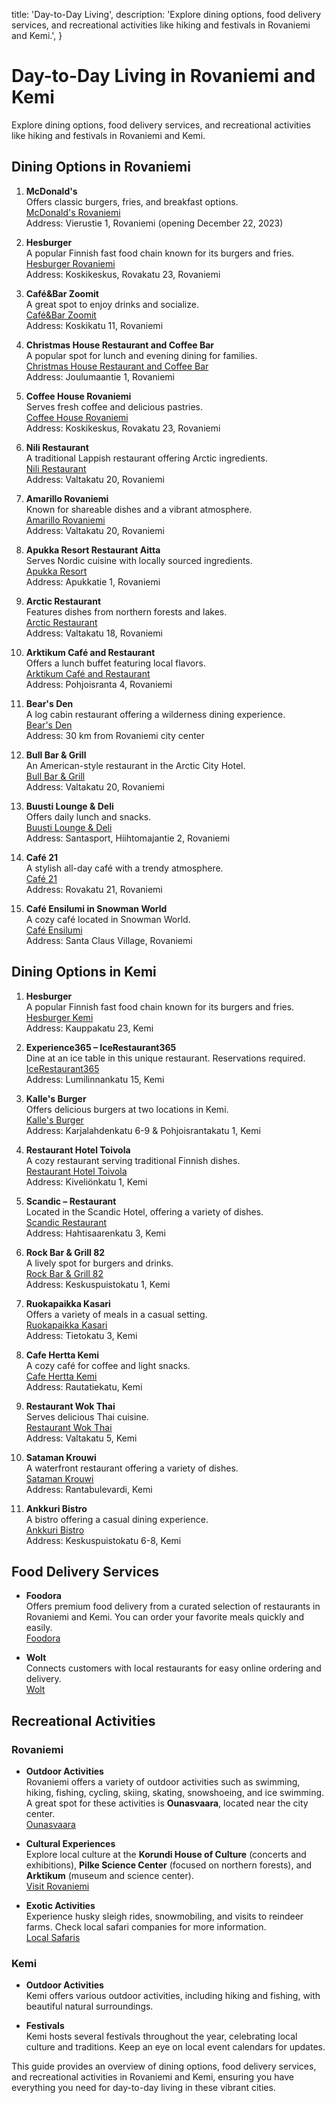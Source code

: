   title: 'Day-to-Day Living',
  description:
    'Explore dining options, food delivery services, and recreational activities like hiking and festivals in Rovaniemi and Kemi.',
}


# Day-to-Day Living in Rovaniemi and Kemi

Explore dining options, food delivery services, and recreational activities like hiking and festivals in Rovaniemi and Kemi.

## Dining Options in Rovaniemi

1. **McDonald's**  
   Offers classic burgers, fries, and breakfast options.  
   [McDonald's Rovaniemi](https://www.mcdonalds.com/fi/fi-fi.html)  
   Address: Vierustie 1, Rovaniemi (opening December 22, 2023)

2. **Hesburger**  
   A popular Finnish fast food chain known for its burgers and fries.  
   [Hesburger Rovaniemi](https://www.hesburger.fi/ravintolat/rovaniemi)  
   Address: Koskikeskus, Rovakatu 23, Rovaniemi

3. **Café&Bar Zoomit**  
   A great spot to enjoy drinks and socialize.  
   [Café&Bar Zoomit](https://www.visitrovaniemi.fi/see-do/eat-and-drink/)  
   Address: Koskikatu 11, Rovaniemi

4. **Christmas House Restaurant and Coffee Bar**  
   A popular spot for lunch and evening dining for families.  
   [Christmas House Restaurant and Coffee Bar](https://www.visitrovaniemi.fi/see-do/eat-and-drink/)  
   Address: Joulumaantie 1, Rovaniemi

5. **Coffee House Rovaniemi**  
   Serves fresh coffee and delicious pastries.  
   [Coffee House Rovaniemi](https://www.visitrovaniemi.fi/see-do/eat-and-drink/)  
   Address: Koskikeskus, Rovakatu 23, Rovaniemi

6. **Nili Restaurant**  
   A traditional Lappish restaurant offering Arctic ingredients.  
   [Nili Restaurant](https://www.nili.fi/en/home.html)  
   Address: Valtakatu 20, Rovaniemi

7. **Amarillo Rovaniemi**  
   Known for shareable dishes and a vibrant atmosphere.  
   [Amarillo Rovaniemi](https://www.visitrovaniemi.fi/see-do/eat-and-drink/)  
   Address: Valtakatu 20, Rovaniemi

8. **Apukka Resort Restaurant Aitta**  
   Serves Nordic cuisine with locally sourced ingredients.  
   [Apukka Resort](https://www.apukka.fi/restaurant-aitta/)  
   Address: Apukkatie 1, Rovaniemi

9. **Arctic Restaurant**  
   Features dishes from northern forests and lakes.  
   [Arctic Restaurant](https://www.visitrovaniemi.fi/see-do/eat-and-drink/)  
   Address: Valtakatu 18, Rovaniemi

10. **Arktikum Café and Restaurant**  
    Offers a lunch buffet featuring local flavors.  
    [Arktikum Café and Restaurant](https://www.visitrovaniemi.fi/see-do/eat-and-drink/)  
    Address: Pohjoisranta 4, Rovaniemi

11. **Bear's Den**  
    A log cabin restaurant offering a wilderness dining experience.  
    [Bear's Den](https://www.visitrovaniemi.fi/see-do/eat-and-drink/)  
    Address: 30 km from Rovaniemi city center

12. **Bull Bar & Grill**  
    An American-style restaurant in the Arctic City Hotel.  
    [Bull Bar & Grill](https://www.visitrovaniemi.fi/see-do/eat-and-drink/)  
    Address: Valtakatu 20, Rovaniemi

13. **Buusti Lounge & Deli**  
    Offers daily lunch and snacks.  
    [Buusti Lounge & Deli](https://www.visitrovaniemi.fi/see-do/eat-and-drink/)  
    Address: Santasport, Hiihtomajantie 2, Rovaniemi

14. **Café 21**  
    A stylish all-day café with a trendy atmosphere.  
    [Café 21](https://www.cafebar21.fi/)  
    Address: Rovakatu 21, Rovaniemi

15. **Café Ensilumi in Snowman World**  
    A cozy café located in Snowman World.  
    [Café Ensilumi](https://www.visitrovaniemi.fi/see-do/eat-and-drink/)  
    Address: Santa Claus Village, Rovaniemi

## Dining Options in Kemi

1. **Hesburger**  
   A popular Finnish fast food chain known for its burgers and fries.  
   [Hesburger Kemi](https://www.hesburger.fi/ravintolat/kemi)  
   Address: Kauppakatu 23, Kemi

2. **Experience365 – IceRestaurant365**  
   Dine at an ice table in this unique restaurant. Reservations required.  
   [IceRestaurant365](https://www.ourlapland.fi/where-to-eat-in-kemi/)  
   Address: Lumilinnankatu 15, Kemi

3. **Kalle's Burger**  
   Offers delicious burgers at two locations in Kemi.  
   [Kalle's Burger](https://www.ourlapland.fi/where-to-eat-in-kemi/)  
   Address: Karjalahdenkatu 6-9 & Pohjoisrantakatu 1, Kemi

4. **Restaurant Hotel Toivola**  
   A cozy restaurant serving traditional Finnish dishes.  
   [Restaurant Hotel Toivola](https://www.ourlapland.fi/where-to-eat-in-kemi/)  
   Address: Kiveliönkatu 1, Kemi

5. **Scandic – Restaurant**  
   Located in the Scandic Hotel, offering a variety of dishes.  
   [Scandic Restaurant](https://www.ourlapland.fi/where-to-eat-in-kemi/)  
   Address: Hahtisaarenkatu 3, Kemi

6. **Rock Bar & Grill 82**  
   A lively spot for burgers and drinks.  
   [Rock Bar & Grill 82](https://www.ourlapland.fi/where-to-eat-in-kemi/)  
   Address: Keskuspuistokatu 1, Kemi

7. **Ruokapaikka Kasari**  
   Offers a variety of meals in a casual setting.  
   [Ruokapaikka Kasari](https://www.ourlapland.fi/where-to-eat-in-kemi/)  
   Address: Tietokatu 3, Kemi

8. **Cafe Hertta Kemi**  
   A cozy café for coffee and light snacks.  
   [Cafe Hertta Kemi](https://www.ourlapland.fi/where-to-eat-in-kemi/)  
   Address: Rautatiekatu, Kemi

09. **Restaurant Wok Thai**  
    Serves delicious Thai cuisine.  
    [Restaurant Wok Thai](https://www.ourlapland.fi/where-to-eat-in-kemi/)  
    Address: Valtakatu 5, Kemi

10. **Sataman Krouwi**  
    A waterfront restaurant offering a variety of dishes.  
    [Sataman Krouwi](https://www.ourlapland.fi/where-to-eat-in-kemi/)  
    Address: Rantabulevardi, Kemi

11. **Ankkuri Bistro**  
    A bistro offering a casual dining experience.  
    [Ankkuri Bistro](https://www.ourlapland.fi/where-to-eat-in-kemi/)  
    Address: Keskuspuistokatu 6-8, Kemi

## Food Delivery Services

- **Foodora**  
  Offers premium food delivery from a curated selection of restaurants in Rovaniemi and Kemi. You can order your favorite meals quickly and easily.  
  [Foodora](https://www.foodora.fi/en/)

- **Wolt**  
  Connects customers with local restaurants for easy online ordering and delivery.  
  [Wolt](https://wolt.com/en/fin)


## Recreational Activities

### Rovaniemi

- **Outdoor Activities**  
  Rovaniemi offers a variety of outdoor activities such as swimming, hiking, fishing, cycling, skiing, skating, snowshoeing, and ice swimming. A great spot for these activities is **Ounasvaara**, located near the city center.  
  [Ounasvaara](https://ounasvaara.fi/en/)

- **Cultural Experiences**  
  Explore local culture at the **Korundi House of Culture** (concerts and exhibitions), **Pilke Science Center** (focused on northern forests), and **Arktikum** (museum and science center).  
  [Visit Rovaniemi](https://www.visitrovaniemi.fi/)

- **Exotic Activities**  
  Experience husky sleigh rides, snowmobiling, and visits to reindeer farms. Check local safari companies for more information.  
  [Local Safaris](https://www.visitrovaniemi.fi/)

### Kemi

- **Outdoor Activities**  
  Kemi offers various outdoor activities, including hiking and fishing, with beautiful natural surroundings.

- **Festivals**  
  Kemi hosts several festivals throughout the year, celebrating local culture and traditions. Keep an eye on local event calendars for updates.

This guide provides an overview of dining options, food delivery services, and recreational activities in Rovaniemi and Kemi, ensuring you have everything you need for day-to-day living in these vibrant cities.